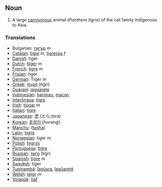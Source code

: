 ==Noun==

#A large [[carnivorous]] animal (<I>Panthera tigris</I>) of the cat family indigenous to Asia.

===Translations===
*Bulgarian: [[тигър]] ''m''
*[[Catalan]]: [[tigre]] ''m'', [[tigressa]] ''f''
*[[Danish]]: tiger
*[[Dutch]]: [[tijger]] ''m''
*[[French]]: [[tigre]] ''m''
*[[Frisian]]: tiger
*[[German]]: Tiger ''m''
*[[Greek]]: [[τίγρη]] (tigri)
*[[Guarani]]: [[jaguarete]]
*[[Indonesian]]: [[harimau]], [[macan]]
*[[Interlingua]]: [[tigre]]
*[[Irish]]: [[tíogar]] ''m''
*[[Italian]]: [[tigre]]
*[[Japanese]]: [[虎]] (とら;tora)
*[[Korean]]: [[호랑이]] (horangi)
*[[Manchu]]: ([[tasha]])
*[[Latin]]: [[tigris]]
*[[Norwegian]]: tiger ''m''
*[[Polish]]: [[tygrys]]
*[[Portuguese]]: [[tigre]]
*[[Russian]]: [[тигр]] (tigr)
*[[Spanish]]: [[tigre]] ''m''
*[[Swedish]]: tiger
*[[Tupinambá]]: [[îagûara]], [[îagûareté]]
*[[Welsh]]: [[teigr]] ''m''
*[[Volapük]]: [[tiaf]]